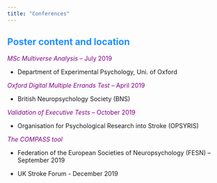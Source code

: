```yaml
---
title: "Conferences"
---
```



## <span style="color:dodgerblue">Poster content and location

<span style="color:purple">*MSc Multiverse Analysis*  -- July 2019

- Department of Experimental Psychology, Uni. of Oxford

<span style="color:purple">*Oxford Digital Multiple Errands Test* -- April 2019

- British Neuropsychology Society (BNS) 

<span style="color:purple">*Validation of Executive Tests* -- October 2019

- Organisation for Psychological Research into Stroke (OPSYRIS) 

<span style="color:purple">*The COMPASS tool*


- Federation of the European Societies of Neuropsychology (FESN) -- September 2019

- UK Stroke Forum - December 2019
